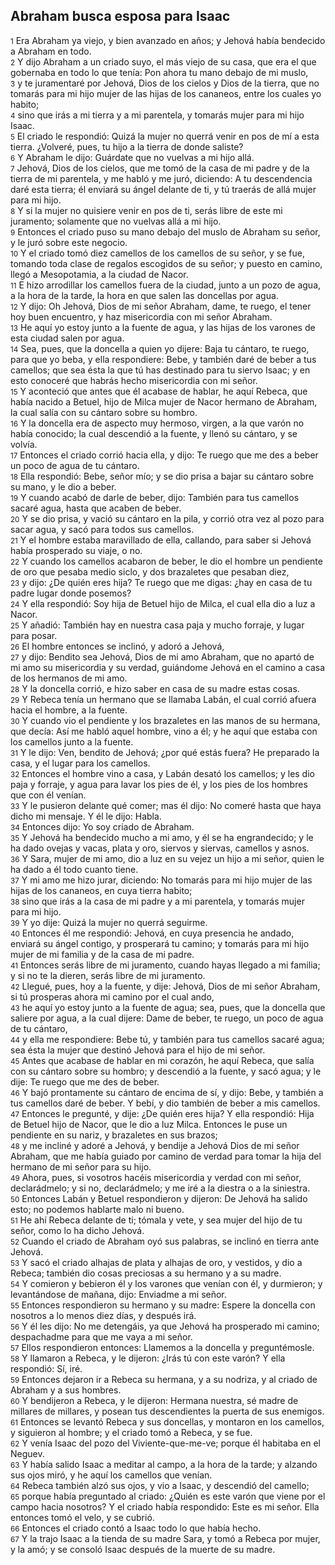 == Abraham busca esposa para Isaac ==

{{anchor|1}} <small>1</small> Era Abraham ya viejo, y bien avanzado en años; y Jehová había bendecido a Abraham en todo.<br>
{{anchor|2}} <small>2</small> Y dijo Abraham a un criado suyo, el más viejo de su casa, que era el que gobernaba en todo lo que tenía: Pon ahora tu mano debajo de mi muslo,<br>
{{anchor|3}} <small>3</small> y te juramentaré por Jehová, Dios de los cielos y Dios de la tierra, que no tomarás para mi hijo mujer de las hijas de los cananeos, entre los cuales yo habito;<br>
{{anchor|4}} <small>4</small> sino que irás a mi tierra y a mi parentela, y tomarás mujer para mi hijo Isaac.<br>
{{anchor|5}} <small>5</small> El criado le respondió: Quizá la mujer no querrá venir en pos de mí a esta tierra. ¿Volveré, pues, tu hijo a la tierra de donde saliste?<br>
{{anchor|6}} <small>6</small> Y Abraham le dijo: Guárdate que no vuelvas a mi hijo allá.<br>
{{anchor|7}} <small>7</small> Jehová, Dios de los cielos, que me tomó de la casa de mi padre y de la tierra de mi parentela, y me habló y me juró, diciendo: A tu descendencia daré esta tierra; él enviará su ángel delante de ti, y tú traerás de allá mujer para mi hijo.<br>
{{anchor|8}} <small>8</small> Y si la mujer no quisiere venir en pos de ti, serás libre de este mi juramento; solamente que no vuelvas allá a mi hijo.<br>
{{anchor|9}} <small>9</small> Entonces el criado puso su mano debajo del muslo de Abraham su señor, y le juró sobre este negocio.<br>
{{anchor|10}} <small>10</small> Y el criado tomó diez camellos de los camellos de su señor, y se fue, tomando toda clase de regalos escogidos de su señor; y puesto en camino, llegó a Mesopotamia, a la ciudad de Nacor.<br>
{{anchor|11}} <small>11</small> E hizo arrodillar los camellos fuera de la ciudad, junto a un pozo de agua, a la hora de la tarde, la hora en que salen las doncellas por agua.<br>
{{anchor|12}} <small>12</small> Y dijo: Oh Jehová, Dios de mi señor Abraham, dame, te ruego, el tener hoy buen encuentro, y haz misericordia con mi señor Abraham.<br>
{{anchor|13}} <small>13</small> He aquí yo estoy junto a la fuente de agua, y las hijas de los varones de esta ciudad salen por agua.<br>
{{anchor|14}} <small>14</small> Sea, pues, que la doncella a quien yo dijere: Baja tu cántaro, te ruego, para que yo beba, y ella respondiere: Bebe, y también daré de beber a tus camellos; que sea ésta la que tú has destinado para tu siervo Isaac; y en esto conoceré que habrás hecho misericordia con mi señor.<br>
{{anchor|15}} <small>15</small> Y aconteció que antes que él acabase de hablar, he aquí Rebeca, que había nacido a Betuel, hijo de Milca mujer de Nacor hermano de Abraham, la cual salía con su cántaro sobre su hombro.<br>
{{anchor|16}} <small>16</small> Y la doncella era de aspecto muy hermoso, virgen, a la que varón no había conocido; la cual descendió a la fuente, y llenó su cántaro, y se volvía.<br>
{{anchor|17}} <small>17</small> Entonces el criado corrió hacia ella, y dijo: Te ruego que me des a beber un poco de agua de tu cántaro.<br>
{{anchor|18}} <small>18</small> Ella respondió: Bebe, señor mío; y se dio prisa a bajar su cántaro sobre su mano, y le dio a beber.<br>
{{anchor|19}} <small>19</small> Y cuando acabó de darle de beber, dijo: También para tus camellos sacaré agua, hasta que acaben de beber.<br>
{{anchor|20}} <small>20</small> Y se dio prisa, y vació su cántaro en la pila, y corrió otra vez al pozo para sacar agua, y sacó para todos sus camellos.<br>
{{anchor|21}} <small>21</small> Y el hombre estaba maravillado de ella, callando, para saber si Jehová había prosperado su viaje, o no.<br>
{{anchor|22}} <small>22</small> Y cuando los camellos acabaron de beber, le dio el hombre un pendiente de oro que pesaba medio siclo, y dos brazaletes que pesaban diez,<br>
{{anchor|23}} <small>23</small> y dijo: ¿De quién eres hija? Te ruego que me digas: ¿hay en casa de tu padre lugar donde posemos?<br>
{{anchor|24}} <small>24</small> Y ella respondió: Soy hija de Betuel hijo de Milca, el cual ella dio a luz a Nacor.<br>
{{anchor|25}} <small>25</small> Y añadió: También hay en nuestra casa paja y mucho forraje, y lugar para posar.<br>
{{anchor|26}} <small>26</small> El hombre entonces se inclinó, y adoró a Jehová,<br>
{{anchor|27}} <small>27</small> y dijo: Bendito sea Jehová, Dios de mi amo Abraham, que no apartó de mi amo su misericordia y su verdad, guiándome Jehová en el camino a casa de los hermanos de mi amo.<br>
{{anchor|28}} <small>28</small> Y la doncella corrió, e hizo saber en casa de su madre estas cosas.<br>
{{anchor|29}} <small>29</small> Y Rebeca tenía un hermano que se llamaba Labán, el cual corrió afuera hacia el hombre, a la fuente.<br>
{{anchor|30}} <small>30</small> Y cuando vio el pendiente y los brazaletes en las manos de su hermana, que decía: Así me habló aquel hombre, vino a él; y he aquí que estaba con los camellos junto a la fuente.<br>
{{anchor|31}} <small>31</small> Y le dijo: Ven, bendito de Jehová; ¿por qué estás fuera? He preparado la casa, y el lugar para los camellos.<br>
{{anchor|32}} <small>32</small> Entonces el hombre vino a casa, y Labán desató los camellos; y les dio paja y forraje, y agua para lavar los pies de él, y los pies de los hombres que con él venían.<br>
{{anchor|33}} <small>33</small> Y le pusieron delante qué comer; mas él dijo: No comeré hasta que haya dicho mi mensaje. Y él le dijo: Habla.<br>
{{anchor|34}} <small>34</small> Entonces dijo: Yo soy criado de Abraham.<br>
{{anchor|35}} <small>35</small> Y Jehová ha bendecido mucho a mi amo, y él se ha engrandecido; y le ha dado ovejas y vacas, plata y oro, siervos y siervas, camellos y asnos.<br>
{{anchor|36}} <small>36</small> Y Sara, mujer de mi amo, dio a luz en su vejez un hijo a mi señor, quien le ha dado a él todo cuanto tiene.<br>
{{anchor|37}} <small>37</small> Y mi amo me hizo jurar, diciendo: No tomarás para mi hijo mujer de las hijas de los cananeos, en cuya tierra habito;<br>
{{anchor|38}} <small>38</small> sino que irás a la casa de mi padre y a mi parentela, y tomarás mujer para mi hijo.<br>
{{anchor|39}} <small>39</small> Y yo dije: Quizá la mujer no querrá seguirme.<br>
{{anchor|40}} <small>40</small> Entonces él me respondió: Jehová, en cuya presencia he andado, enviará su ángel contigo, y prosperará tu camino; y tomarás para mi hijo mujer de mi familia y de la casa de mi padre.<br>
{{anchor|41}} <small>41</small> Entonces serás libre de mi juramento, cuando hayas llegado a mi familia; y si no te la dieren, serás libre de mi juramento.<br>
{{anchor|42}} <small>42</small> Llegué, pues, hoy a la fuente, y dije: Jehová, Dios de mi señor Abraham, si tú prosperas ahora mi camino por el cual ando,<br>
{{anchor|43}} <small>43</small> he aquí yo estoy junto a la fuente de agua; sea, pues, que la doncella que saliere por agua, a la cual dijere: Dame de beber, te ruego, un poco de agua de tu cántaro,<br>
{{anchor|44}} <small>44</small> y ella me respondiere: Bebe tú, y también para tus camellos sacaré agua; sea ésta la mujer que destinó Jehová para el hijo de mi señor.<br>
{{anchor|45}} <small>45</small> Antes que acabase de hablar en mi corazón, he aquí Rebeca, que salía con su cántaro sobre su hombro; y descendió a la fuente, y sacó agua; y le dije: Te ruego que me des de beber.<br>
{{anchor|46}} <small>46</small> Y bajó prontamente su cántaro de encima de sí, y dijo: Bebe, y también a tus camellos daré de beber. Y bebí, y dio también de beber a mis camellos.<br>
{{anchor|47}} <small>47</small> Entonces le pregunté, y dije: ¿De quién eres hija? Y ella respondió: Hija de Betuel hijo de Nacor, que le dio a luz Milca. Entonces le puse un pendiente en su nariz, y brazaletes en sus brazos;<br>
{{anchor|48}} <small>48</small> y me incliné y adoré a Jehová, y bendije a Jehová Dios de mi señor Abraham, que me había guiado por camino de verdad para tomar la hija del hermano de mi señor para su hijo.<br>
{{anchor|49}} <small>49</small> Ahora, pues, si vosotros hacéis misericordia y verdad con mi señor, declarádmelo; y si no, declarádmelo; y me iré a la diestra o a la siniestra.<br>
{{anchor|50}} <small>50</small> Entonces Labán y Betuel respondieron y dijeron: De Jehová ha salido esto; no podemos hablarte malo ni bueno.<br>
{{anchor|51}} <small>51</small> He ahí Rebeca delante de ti; tómala y vete, y sea mujer del hijo de tu señor, como lo ha dicho Jehová.<br>
{{anchor|52}} <small>52</small> Cuando el criado de Abraham oyó sus palabras, se inclinó en tierra ante Jehová.<br>
{{anchor|53}} <small>53</small> Y sacó el criado alhajas de plata y alhajas de oro, y vestidos, y dio a Rebeca; también dio cosas preciosas a su hermano y a su madre.<br>
{{anchor|54}} <small>54</small> Y comieron y bebieron él y los varones que venían con él, y durmieron; y levantándose de mañana, dijo: Enviadme a mi señor.<br>
{{anchor|55}} <small>55</small> Entonces respondieron su hermano y su madre: Espere la doncella con nosotros a lo menos diez días, y después irá.<br>
{{anchor|56}} <small>56</small> Y él les dijo: No me detengáis, ya que Jehová ha prosperado mi camino; despachadme para que me vaya a mi señor.<br>
{{anchor|57}} <small>57</small> Ellos respondieron entonces: Llamemos a la doncella y preguntémosle.<br>
{{anchor|58}} <small>58</small> Y llamaron a Rebeca, y le dijeron: ¿Irás tú con este varón? Y ella respondió: Sí, iré.<br>
{{anchor|59}} <small>59</small> Entonces dejaron ir a Rebeca su hermana, y a su nodriza, y al criado de Abraham y a sus hombres.<br>
{{anchor|60}} <small>60</small> Y bendijeron a Rebeca, y le dijeron: Hermana nuestra, sé madre de millares de millares, y posean tus descendientes la puerta de sus enemigos.<br>
{{anchor|61}} <small>61</small> Entonces se levantó Rebeca y sus doncellas, y montaron en los camellos, y siguieron al hombre; y el criado tomó a Rebeca, y se fue.<br>
{{anchor|62}} <small>62</small> Y venía Isaac del pozo del Viviente-que-me-ve; porque él habitaba en el Neguev.<br>
{{anchor|63}} <small>63</small> Y había salido Isaac a meditar al campo, a la hora de la tarde; y alzando sus ojos miró, y he aquí los camellos que venían.<br>
{{anchor|64}} <small>64</small> Rebeca también alzó sus ojos, y vio a Isaac, y descendió del camello;<br>
{{anchor|65}} <small>65</small> porque había preguntado al criado: ¿Quién es este varón que viene por el campo hacia nosotros? Y el criado había respondido: Este es mi señor. Ella entonces tomó el velo, y se cubrió.<br>
{{anchor|66}} <small>66</small> Entonces el criado contó a Isaac todo lo que había hecho.<br>
{{anchor|67}} <small>67</small> Y la trajo Isaac a la tienda de su madre Sara, y tomó a Rebeca por mujer, y la amó; y se consoló Isaac después de la muerte de su madre.<br>
